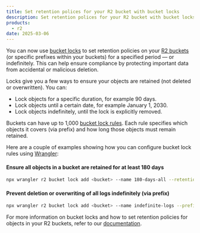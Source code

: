 ```yaml
---
title: Set retention polices for your R2 bucket with bucket locks
description: Set retention polices for your R2 bucket with bucket locks
products:
  - r2
date: 2025-03-06
---
```


You can now use [bucket locks](/r2/buckets/bucket-locks/) to set retention policies on your [R2 buckets](/r2/buckets/) (or specific prefixes within your buckets) for a specified period — or indefinitely. This can help ensure compliance by protecting important data from accidental or malicious deletion.

Locks give you a few ways to ensure your objects are retained (not deleted or overwritten). You can:

- Lock objects for a specific duration, for example 90 days.
- Lock objects until a certain date, for example January 1, 2030.
- Lock objects indefinitely, until the lock is explicitly removed.

Buckets can have up to 1,000 [bucket lock rules](/r2/buckets/). Each rule specifies which objects it covers (via prefix) and how long those objects must remain retained.

Here are a couple of examples showing how you can configure bucket lock rules using [Wrangler](/workers/wrangler/):

#### Ensure all objects in a bucket are retained for at least 180 days

```sh
npx wrangler r2 bucket lock add <bucket> --name 180-days-all --retention-days 180
```

#### Prevent deletion or overwriting of all logs indefinitely (via prefix)

```sh
npx wrangler r2 bucket lock add <bucket> --name indefinite-logs --prefix logs/ --retention-indefinite
```

For more information on bucket locks and how to set retention policies for objects in your R2 buckets, refer to our [documentation](/r2/buckets/bucket-locks/).
